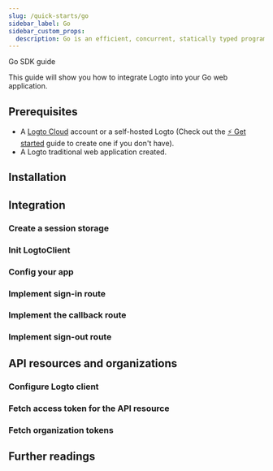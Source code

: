 ```yaml
---
slug: /quick-starts/go
sidebar_label: Go
sidebar_custom_props:
  description: Go is an efficient, concurrent, statically typed programming language for web applications.
---
```




Go SDK guide

This guide will show you how to integrate Logto into your Go web application.

<GoGuideTip />

## Prerequisites

- A [Logto Cloud](https://cloud.logto.io) account or a self-hosted Logto (Check out the [⚡ Get started](../../../docs/tutorials/get-started/) guide to create one if you don't have).
- A Logto traditional web application created.

## Installation

<Installation />

## Integration

### Create a session storage

<CreateSessionStorage />

### Init LogtoClient

<InitLogtoClient />

### Config your app

<SignInFlowSummary />

<AssumingUrl />

<WebConfigureRedirectUris />

### Implement sign-in route

<ImplementSignInRoute />

### Implement the callback route

<ImplementCallbackRoute />

### Implement sign-out route

<ImplementSignOutRoute />

<Checkpoint />

<GetUserInformation />

## API resources and organizations

<ApiResourcesDescription />

### Configure Logto client

<ConfigApiResources />

### Fetch access token for the API resource

<FetchAccessTokenForApiResources />

### Fetch organization tokens

<FetchOrganizationTokenForUser />

## Further readings

<FurtherReadings />
